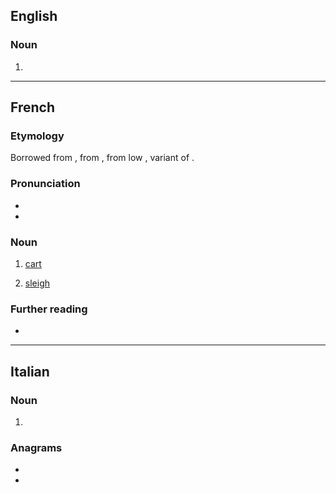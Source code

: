 ==English==

===Noun===
{{en-noun}}

# {{alternative spelling of|cariole|lang=en}}

----

==French==

===Etymology===
Borrowed from {{etyl|pro|fr}} {{m|pro|carriola}}, from {{m|pro|carri||chariot}}, from low {{etyl|la|fr}} {{m|la||*carreum}}, variant of {{m|la|carrus}}.

===Pronunciation===
* {{IPA|/kaʁjɔl/|lang=fr}}
* {{audio|LL-Q150 (fra)-DSwissK-carriole.wav|Audio|lang=fr}}

===Noun===
{{fr-noun|f}}

# [[cart]]
# {{lb|fr|Canada}} [[sleigh]]

===Further reading===
* {{R:TLFi}}

----

==Italian==

===Noun===
{{head|it|noun plural form|g=f}}

# {{plural of|carriola|lang=it}}

===Anagrams===
* {{l|it|ciarlerò}}
* {{l|it|correlai}}